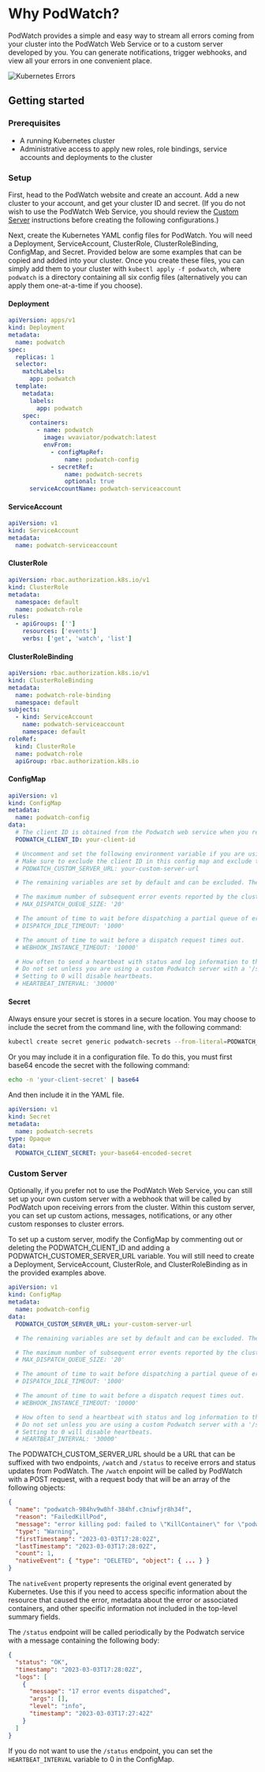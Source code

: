 # Why PodWatch?

PodWatch provides a simple and easy way to stream all errors coming from your cluster into the PodWatch Web Service or to a custom server developed by you. You can generate notifications, trigger webhooks, and view all your errors in one convenient place.

![Kubernetes Errors](https://heroku-blog-files.s3.amazonaws.com/posts/1518733263-kuber-blog-post-animation.gif)

## Getting started

### Prerequisites

- A running Kubernetes cluster
- Administrative access to apply new roles, role bindings, service accounts and deployments to the cluster

### Setup

First, head to the PodWatch website and create an account. Add a new cluster to your account, and get your cluster ID and secret. (If you do not wish to use the PodWatch Web Service, you should review the [Custom Server](#custom-server) instructions before creating the following configurations.)

Next, create the Kubernetes YAML config files for PodWatch. You will need a Deployment, ServiceAccount, ClusterRole, ClusterRoleBinding, ConfigMap, and Secret. Provided below are some examples that can be copied and added into your cluster. Once you create these files, you can simply add them to your cluster with `kubectl apply -f podwatch`, where `podwatch` is a directory containing all six config files (alternatively you can apply them one-at-a-time if you choose).

#### Deployment

```yaml
apiVersion: apps/v1
kind: Deployment
metadata:
  name: podwatch
spec:
  replicas: 1
  selector:
    matchLabels:
      app: podwatch
  template:
    metadata:
      labels:
        app: podwatch
    spec:
      containers:
        - name: podwatch
          image: wvaviator/podwatch:latest
          envFrom:
            - configMapRef:
                name: podwatch-config
            - secretRef:
                name: podwatch-secrets
                optional: true
      serviceAccountName: podwatch-serviceaccount
```

#### ServiceAccount

```yaml
apiVersion: v1
kind: ServiceAccount
metadata:
  name: podwatch-serviceaccount
```

#### ClusterRole

```yaml
apiVersion: rbac.authorization.k8s.io/v1
kind: ClusterRole
metadata:
  namespace: default
  name: podwatch-role
rules:
  - apiGroups: ['']
    resources: ['events']
    verbs: ['get', 'watch', 'list']
```

#### ClusterRoleBinding

```yaml
apiVersion: rbac.authorization.k8s.io/v1
kind: ClusterRoleBinding
metadata:
  name: podwatch-role-binding
  namespace: default
subjects:
  - kind: ServiceAccount
    name: podwatch-serviceaccount
    namespace: default
roleRef:
  kind: ClusterRole
  name: podwatch-role
  apiGroup: rbac.authorization.k8s.io
```

#### ConfigMap

```yaml
apiVersion: v1
kind: ConfigMap
metadata:
  name: podwatch-config
data:
  # The client ID is obtained from the Podwatch web service when you register a new cluster.
  PODWATCH_CLIENT_ID: your-client-id

  # Uncomment and set the following environment variable if you are using a custom Podwatch server.
  # Make sure to exclude the client ID in this config map and exclude the client secret in the deployment.
  # PODWATCH_CUSTOM_SERVER_URL: your-custom-server-url

  # The remaining variables are set by default and can be excluded. They are included here for reference or for further customization.

  # The maximum number of subsequent error events reported by the cluster before the events are dispatched.
  # MAX_DISPATCH_QUEUE_SIZE: '20'

  # The amount of time to wait before dispatching a partial queue of error events.
  # DISPATCH_IDLE_TIMEOUT: '1000'

  # The amount of time to wait before a dispatch request times out.
  # WEBHOOK_INSTANCE_TIMEOUT: '10000'

  # How often to send a heartbeat with status and log information to the Podwatch service or customer server.
  # Do not set unless you are using a custom Podwatch server with a '/status' endpoint to receive heartbeats.
  # Setting to 0 will disable heartbeats.
  # HEARTBEAT_INTERVAL: '30000'
```

#### Secret

Always ensure your secret is stores in a secure location.
You may choose to include the secret from the command line, with the following command:

```bash
kubectl create secret generic podwatch-secrets --from-literal=PODWATCH_CLIENT_SECRET='your-client-secret'
```

Or you may include it in a configuration file. To do this, you must first base64 encode the secret with the following command:

```bash
echo -n 'your-client-secret' | base64
```

And then include it in the YAML file.

```yaml
apiVersion: v1
kind: Secret
metadata:
  name: podwatch-secrets
type: Opaque
data:
  PODWATCH_CLIENT_SECRET: your-base64-encoded-secret
```

### Custom Server

Optionally, if you prefer not to use the PodWatch Web Service, you can still set up your own custom server with a webhook that will be called by PodWatch upon receiving errors from the cluster. Within this custom server, you can set up custom actions, messages, notifications, or any other custom responses to cluster errors.

To set up a custom server, modify the ConfigMap by commenting out or deleting the PODWATCH_CLIENT_ID and adding a PODWATCH_CUSTOMER_SERVER_URL variable. You will still need to create a Deployment, ServiceAccount, ClusterRole, and ClusterRoleBinding as in the provided examples above.

```yaml
apiVersion: v1
kind: ConfigMap
metadata:
  name: podwatch-config
data:
  PODWATCH_CUSTOM_SERVER_URL: your-custom-server-url

  # The remaining variables are set by default and can be excluded. They are included here for reference or for further customization.

  # The maximum number of subsequent error events reported by the cluster before the events are dispatched.
  # MAX_DISPATCH_QUEUE_SIZE: '20'

  # The amount of time to wait before dispatching a partial queue of error events.
  # DISPATCH_IDLE_TIMEOUT: '1000'

  # The amount of time to wait before a dispatch request times out.
  # WEBHOOK_INSTANCE_TIMEOUT: '10000'

  # How often to send a heartbeat with status and log information to the Podwatch service or customer server.
  # Do not set unless you are using a custom Podwatch server with a '/status' endpoint to receive heartbeats.
  # Setting to 0 will disable heartbeats.
  # HEARTBEAT_INTERVAL: '30000'
```

The PODWATCH_CUSTOM_SERVER_URL should be a URL that can be suffixed with two endpoints, `/watch` and `/status` to receive errors and status updates from PodWatch. The `/watch` enpoint will be called by PodWatch with a POST request, with a request body that will be an array of the following objects:

```json
{
  "name": "podwatch-984hv9w8hf-384hf.c3niwfjr8h34f",
  "reason": "FailedKillPod",
  "message": "error killing pod: failed to \"KillContainer\" for \"podwatch\" with KillContainerError: \"rpc error: code = Unknown desc = Error response from daemon: No such container\"",
  "type": "Warning",
  "firstTimestamp": "2023-03-03T17:28:02Z",
  "lastTimestamp": "2023-03-03T17:28:02Z",
  "count": 1,
  "nativeEvent": { "type": "DELETED", "object": { ... } }
}
```

The `nativeEvent` property represents the original event generated by Kubernetes. Use this if you need to access specific information about the resource that caused the error, metadata about the error or associated containers, and other specific information not included in the top-level summary fields.

The `/status` endpoint will be called periodically by the Podwatch service with a message containing the following body:

```json
{
  "status": "OK",
  "timestamp": "2023-03-03T17:28:02Z",
  "logs": [
    {
      "message": "17 error events dispatched",
      "args": [],
      "level": "info",
      "timestamp": "2023-03-03T17:27:42Z"
    }
  ]
}
```

If you do not want to use the `/status` endpoint, you can set the `HEARTBEAT_INTERVAL` variable to 0 in the ConfigMap.
